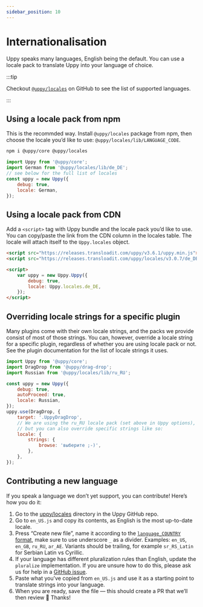 ```yaml
---
sidebar_position: 10
---
```


# Internationalisation

Uppy speaks many languages, English being the default. You can use a locale pack
to translate Uppy into your language of choice.

:::tip

Checkout
[`@uppy/locales`](https://github.com/transloadit/uppy/tree/main/packages/%40uppy/locales)
on GitHub to see the list of supported languages.

:::

## Using a locale pack from npm

This is the recommded way. Install `@uppy/locales` package from npm, then choose
the locale you’d like to use: `@uppy/locales/lib/LANGUAGE_CODE`.

```bash
npm i @uppy/core @uppy/locales
```

```js
import Uppy from '@uppy/core';
import German from '@uppy/locales/lib/de_DE';
// see below for the full list of locales
const uppy = new Uppy({
	debug: true,
	locale: German,
});
```

## Using a locale pack from CDN

Add a `<script>` tag with Uppy bundle and the locale pack you’d like to use. You
can copy/paste the link from the CDN column in the locales table. The locale
will attach itself to the `Uppy.locales` object.

```html
<script src="https://releases.transloadit.com/uppy/v3.6.1/uppy.min.js"></script>
<script src="https://releases.transloadit.com/uppy/locales/v3.0.7/de_DE.min.js"></script>

<script>
	var uppy = new Uppy.Uppy({
		debug: true,
		locale: Uppy.locales.de_DE,
	});
</script>
```

## Overriding locale strings for a specific plugin

Many plugins come with their own locale strings, and the packs we provide
consist of most of those strings. You can, however, override a locale string for
a specific plugin, regardless of whether you are using locale pack or not. See
the plugin documentation for the list of locale strings it uses.

```js
import Uppy from '@uppy/core';
import DragDrop from '@uppy/drag-drop';
import Russian from '@uppy/locales/lib/ru_RU';

const uppy = new Uppy({
	debug: true,
	autoProceed: true,
	locale: Russian,
});
uppy.use(DragDrop, {
	target: '.UppyDragDrop',
	// We are using the ru_RU locale pack (set above in Uppy options),
	// but you can also override specific strings like so:
	locale: {
		strings: {
			browse: 'выберите ;-)',
		},
	},
});
```

## Contributing a new language

If you speak a language we don’t yet support, you can contribute! Here’s how you
do it:

1. Go to the
   [uppy/locales](https://github.com/transloadit/uppy/tree/main/packages/%40uppy/locales/src)
   directory in the Uppy GitHub repo.
2. Go to `en_US.js` and copy its contents, as English is the most up-to-date
   locale.
3. Press “Create new file”, name it according to the
   [`language_COUNTRY` format](http://www.i18nguy.com/unicode/language-identifiers.html),
   make sure to use underscore `_` as a divider. Examples: `en_US`, `en_GB`,
   `ru_RU`, `ar_AE`. Variants should be trailing, for example `sr_RS_Latin` for
   Serbian Latin vs Cyrillic.
4. If your language has different pluralization rules than English, update the
   `pluralize` implementation. If you are unsure how to do this, please ask us
   for help in a [GitHub issue](https://github.com/transloadit/uppy/issues/new).
5. Paste what you’ve copied from `en_US.js` and use it as a starting point to
   translate strings into your language.
6. When you are ready, save the file — this should create a PR that we’ll then
   review 🎉 Thanks!
